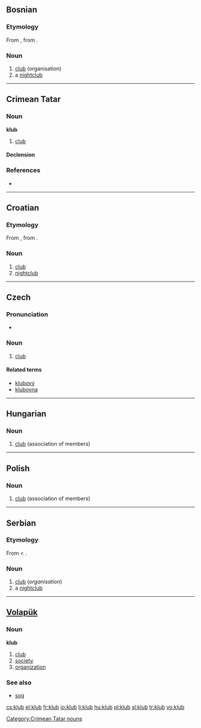 ==Bosnian==

===Etymology===
From {{etyl|de|bs}} {{term|Klub|lang=de}}, from {{etyl|en|bs}} {{term|club}}.

===Noun===
{{bs-noun|g=m|klubovi}}

# [[club]] (organisation)
# a [[nightclub]]

----

==Crimean Tatar==

===Noun===
'''klub'''

# [[club]]

====Declension====
{{crh-latin-noun|nıñ|ğa|nı|da|dan}}

===References===
* {{R:Useinov-Mireev 2002}}

[[Category:Crimean Tatar nouns]]

----

==Croatian==

===Etymology===
From {{etyl|de|hr}} {{term|Klub|lang=de}}, from {{etyl|en|hr}} {{term|club}}.

===Noun===
{{hr-noun|m}}

# [[club]] {{i|association of members}}
# [[nightclub]]

----

==Czech==

===Pronunciation===
* {{audio|Cs-klub.ogg|Audio}}

===Noun===
{{cs-noun|g=m}}

# [[club]] {{i|association of members}}

====Related terms====
* [[klubový]] {{m}}
* [[klubovna]] {{f}}

----

==Hungarian==

===Noun===
{{hu-noun|ok}}

# [[club]] (association of members)

----

==Polish==

===Noun===
{{infl|pl|noun|g=m}}

# [[club]] (association of members)

{{tbot entry|Polish|club|2009|January|pl}}

----

==Serbian==

===Etymology===
From {{etyl|de|sr}} {{term|Klub|lang=de}} < {{etyl|en|sr}} {{term|club}}.

===Noun===
{{sr-noun|g=m|pl=klubovi|cyr=клуб}}

# [[club]] (''organisation'')
# a [[nightclub]]

----

==[[Volapük]]==

===Noun===
'''klub'''

# [[club]]
# [[society]]
# [[organization]]

===See also===
* [[sog]]

[[cs:klub]]
[[el:klub]]
[[fr:klub]]
[[io:klub]]
[[li:klub]]
[[hu:klub]]
[[pl:klub]]
[[sl:klub]]
[[tr:klub]]
[[vo:klub]]